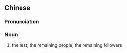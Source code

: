 {{also|余众}}
==Chinese==
{{zh-forms|s=余众}}

===Pronunciation===
{{zh-pron
|m=yúzhòng
|cat=n
}}

===Noun===
{{zh-noun}}

# {{lb|zh|archaic}} the rest; the remaining people; the remaining followers